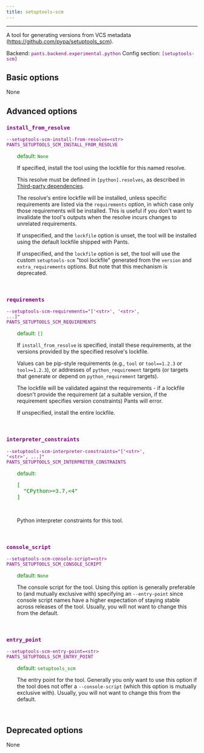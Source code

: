 ```yaml
---
title: setuptools-scm
---
```


---

A tool for generating versions from VCS metadata (https://github.com/pypa/setuptools_scm).

Backend: <span style="color: purple"><code>pants.backend.experimental.python</code></span>
Config section: <span style="color: purple"><code>[setuptools-scm]</code></span>

## Basic options

None

## Advanced options

<div style="color: purple">

### `install_from_resolve`

  <code>--setuptools-scm-install-from-resolve=&lt;str&gt;</code><br>
  <code>PANTS_SETUPTOOLS_SCM_INSTALL_FROM_RESOLVE</code><br>
</div>
<div style="padding-left: 2em;">
<span style="color: green">default: <code>None</code></span>

<br>

If specified, install the tool using the lockfile for this named resolve.

This resolve must be defined in `[python].resolves`, as described in [Third-party dependencies](doc:python-third-party-dependencies#user-lockfiles).

The resolve's entire lockfile will be installed, unless specific requirements are listed via the `requirements` option, in which case only those requirements will be installed. This is useful if you don't want to invalidate the tool's outputs when the resolve incurs changes to unrelated requirements.

If unspecified, and the `lockfile` option is unset, the tool will be installed using the default lockfile shipped with Pants.

If unspecified, and the `lockfile` option is set, the tool will use the custom `setuptools-scm` "tool lockfile" generated from the `version` and `extra_requirements` options. But note that this mechanism is deprecated.

</div>
<br>

<div style="color: purple">

### `requirements`

  <code>--setuptools-scm-requirements=&quot;['&lt;str&gt;', '&lt;str&gt;', ...]&quot;</code><br>
  <code>PANTS_SETUPTOOLS_SCM_REQUIREMENTS</code><br>
</div>
<div style="padding-left: 2em;">
<span style="color: green">default: <code>[]</code></span>

<br>

If `install_from_resolve` is specified, install these requirements, at the versions provided by the specified resolve's lockfile.

Values can be pip-style requirements (e.g., `tool` or `tool==1.2.3` or `tool>=1.2.3`), or addresses of `python_requirement` targets (or targets that generate or depend on `python_requirement` targets).

The lockfile will be validated against the requirements - if a lockfile doesn't provide the requirement (at a suitable version, if the requirement specifies version constraints) Pants will error.

If unspecified, install the entire lockfile.

</div>
<br>

<div style="color: purple">

### `interpreter_constraints`

  <code>--setuptools-scm-interpreter-constraints=&quot;['&lt;str&gt;', '&lt;str&gt;', ...]&quot;</code><br>
  <code>PANTS_SETUPTOOLS_SCM_INTERPRETER_CONSTRAINTS</code><br>
</div>
<div style="padding-left: 2em;">
<span style="color: green">default: <pre>[
  "CPython&gt;=3.7,&lt;4"
]</pre></span>

<br>

Python interpreter constraints for this tool.

</div>
<br>

<div style="color: purple">

### `console_script`

  <code>--setuptools-scm-console-script=&lt;str&gt;</code><br>
  <code>PANTS_SETUPTOOLS_SCM_CONSOLE_SCRIPT</code><br>
</div>
<div style="padding-left: 2em;">
<span style="color: green">default: <code>None</code></span>

<br>

The console script for the tool. Using this option is generally preferable to (and mutually exclusive with) specifying an `--entry-point` since console script names have a higher expectation of staying stable across releases of the tool. Usually, you will not want to change this from the default.

</div>
<br>

<div style="color: purple">

### `entry_point`

  <code>--setuptools-scm-entry-point=&lt;str&gt;</code><br>
  <code>PANTS_SETUPTOOLS_SCM_ENTRY_POINT</code><br>
</div>
<div style="padding-left: 2em;">
<span style="color: green">default: <code>setuptools&lowbar;scm</code></span>

<br>

The entry point for the tool. Generally you only want to use this option if the tool does not offer a `--console-script` (which this option is mutually exclusive with). Usually, you will not want to change this from the default.

</div>
<br>

## Deprecated options

None
